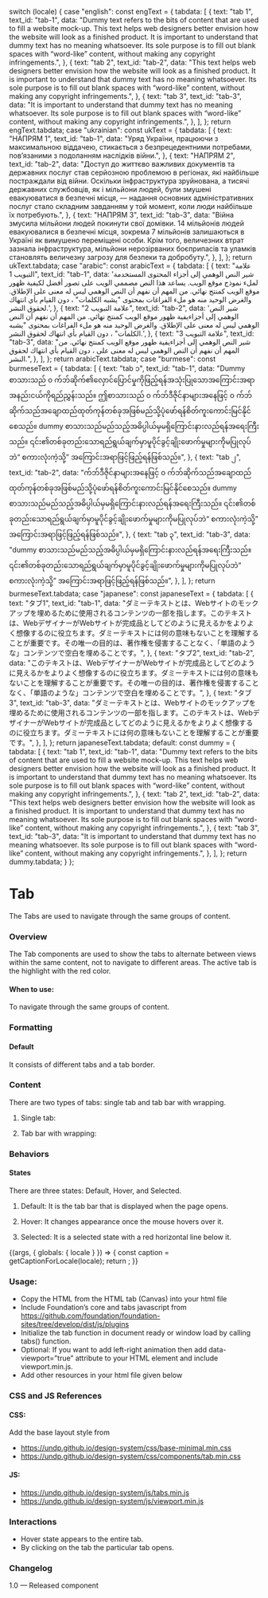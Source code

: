 
  switch (locale) {
    case "english":
      const engText = {
        tabdata: [
          {
            text: "tab 1",
            text_id: "tab-1",
            data: "Dummy text refers to the bits of content that are used to fill a website mock-up. This text helps web designers better envision how the website will look as a finished product. It is important to understand that dummy text has no meaning whatsoever. Its sole purpose is to fill out blank spaces with “word-like” content, without making any copyright infringements.",
          },
          {
            text: "tab 2",
            text_id: "tab-2",
            data: "This text helps web designers better envision how the website will look as a finished product. It is important to understand that dummy text has no meaning whatsoever. Its sole purpose is to fill out blank spaces with “word-like” content, without making any copyright infringements.",
          },
          {
            text: "tab 3",
            text_id: "tab-3",
            data: "It is important to understand that dummy text has no meaning whatsoever. Its sole purpose is to fill out blank spaces with “word-like” content, without making any copyright infringements.",
          },
        ],
      };
      return engText.tabdata;
    case "ukrainian":
      const ukText = {
        tabdata: [
          {
            text: "НАПРЯМ 1",
            text_id: "tab-1",
            data: "Уряд України, працюючи з максимальною віддачею, стикається з безпрецедентними потребами, пов’язаними з подоланням наслідків війни.",
          },
          {
            text: "НАПРЯМ 2",
            text_id: "tab-2",
            data: "Доступ до життєво важливих документів та державних послуг став серйозною проблемою в регіонах, які найбільше постраждали від війни. Оскільки інфраструктура зруйнована, а тисячі державних службовців, як і мільйони людей, були змушені евакуюватися в безпечні місця, — надання основних адміністративних послуг стало складним завданням у той момент, коли люди найбільше їх потребують.",
          },
          {
            text: "НАПРЯМ 3",
            text_id: "tab-3",
            data: "Війна змусила мільйони людей покинути свої домівки. 14 мільйонів людей евакуювалися в безпечні місця, зокрема 7 мільйонів залишаються в Україні як вимушено переміщені особи. Крім того, величезних втрат зазнала інфраструктура, мільйони нерозірваних боєприпасів та уламків становлять величезну загрозу для безпеки та добробуту.",
          },
        ],
      };
      return ukText.tabdata;
    case "arabic":
      const arabicText = {
        tabdata: [
          {
            text: "علامة التبويب 1",
            text_id: "tab-1",
            data: 'شير النص الوهمي إلى أجزاء المحتوى المستخدمة لملء نموذج موقع الويب. يساعد هذا النص مصممي الويب على تصور أفضل لكيفية ظهور موقع الويب كمنتج نهائي. من المهم أن نفهم أن النص الوهمي ليس له معنى على الإطلاق. والغرض الوحيد منه هو ملء الفراغات بمحتوى "يشبه الكلمات" ، دون القيام بأي انتهاك لحقوق النشر.',
          },
          {
            text: "علامة التبويب 2",
            text_id: "tab-2",
            data: 'شير النص الوهمي إلى أجزاءيفية ظهور موقع الويب كمنتج نهائي. من المهم أن نفهم أن النص الوهمي ليس له معنى على الإطلاق. والغرض الوحيد منه هو ملء الفراغات بمحتوى "يشبه الكلمات" ، دون القيام بأي انتهاك لحقوق النشر.',
          },
          {
            text: "علامة التبويب 3",
            text_id: "tab-3",
            data: "شير النص الوهمي إلى أجزاءيفية ظهور موقع الويب كمنتج نهائي. من المهم أن نفهم أن النص الوهمي ليس له معنى على ، دون القيام بأي انتهاك لحقوق النشر.",
          },
        ],
      };
      return arabicText.tabdata;
    case "burmese":
      const burmeseText = {
        tabdata: [
          {
            text: "tab ၁",
            text_id: "tab-1",
            data: "Dummy စာသားသည် ၀ က်ဘ်ဆိုက်၏လှောင်ပြောင်မှုကိုဖြည့်ရန်အသုံးပြုသောအကြောင်းအရာအနည်းငယ်ကိုရည်ညွှန်းသည်။ ဤစာသားသည် ၀ က်ဘ်ဒီဇိုင်နာများအနေဖြင့် ၀ က်ဘ်ဆိုက်သည်အချောထည်ထုတ်ကုန်တစ်ခုအဖြစ်မည်သို့ပုံဖော်ရန်စိတ်ကူးကောင်းမြင်နိုင်စေသည်။ dummy စာသားသည်မည်သည့်အဓိပ္ပါယ်မှမရှိကြောင်းနားလည်ရန်အရေးကြီးသည်။ ၎င်း၏တစ်ခုတည်းသောရည်ရွယ်ချက်မှာမူပိုင်ခွင့်ချိုးဖောက်မှုများကိုမပြုလုပ်ဘဲ“ စကားလုံးကဲ့သို့” အကြောင်းအရာဖြင့်ဖြည့်ရန်ဖြစ်သည်။",
          },
          {
            text: "tab ၂",
            text_id: "tab-2",
            data: "က်ဘ်ဒီဇိုင်နာများအနေဖြင့် ၀ က်ဘ်ဆိုက်သည်အချောထည်ထုတ်ကုန်တစ်ခုအဖြစ်မည်သို့ပုံဖော်ရန်စိတ်ကူးကောင်းမြင်နိုင်စေသည်။ dummy စာသားသည်မည်သည့်အဓိပ္ပါယ်မှမရှိကြောင်းနားလည်ရန်အရေးကြီးသည်။ ၎င်း၏တစ်ခုတည်းသောရည်ရွယ်ချက်မှာမူပိုင်ခွင့်ချိုးဖောက်မှုများကိုမပြုလုပ်ဘဲ“ စကားလုံးကဲ့သို့” အကြောင်းအရာဖြင့်ဖြည့်ရန်ဖြစ်သည်။",
          },
          {
            text: "tab ၃",
            text_id: "tab-3",
            data: "dummy စာသားသည်မည်သည့်အဓိပ္ပါယ်မှမရှိကြောင်းနားလည်ရန်အရေးကြီးသည်။ ၎င်း၏တစ်ခုတည်းသောရည်ရွယ်ချက်မှာမူပိုင်ခွင့်ချိုးဖောက်မှုများကိုမပြုလုပ်ဘဲ“ စကားလုံးကဲ့သို့” အကြောင်းအရာဖြင့်ဖြည့်ရန်ဖြစ်သည်။",
          },
        ],
      };
      return burmeseText.tabdata;
    case "japanese":
      const japaneseText = {
        tabdata: [
          {
            text: "タブ1",
            text_id: "tab-1",
            data: "ダミーテキストとは、Webサイトのモックアップを埋めるために使用されるコンテンツの一部を指します。このテキストは、WebデザイナーがWebサイトが完成品としてどのように見えるかをよりよく想像するのに役立ちます。ダミーテキストには何の意味もないことを理解することが重要です。その唯一の目的は、著作権を侵害することなく、「単語のような」コンテンツで空白を埋めることです。",
          },
          {
            text: "タブ2",
            text_id: "tab-2",
            data: "このテキストは、WebデザイナーがWebサイトが完成品としてどのように見えるかをよりよく想像するのに役立ちます。ダミーテキストには何の意味もないことを理解することが重要です。その唯一の目的は、著作権を侵害することなく、「単語のような」コンテンツで空白を埋めることです。",
          },
          {
            text: "タブ3",
            text_id: "tab-3",
            data: "ダミーテキストとは、Webサイトのモックアップを埋めるために使用されるコンテンツの一部を指します。このテキストは、WebデザイナーがWebサイトが完成品としてどのように見えるかをよりよく想像するのに役立ちます。ダミーテキストには何の意味もないことを理解することが重要です。",
          },
        ],
      };
      return japaneseText.tabdata;
    default:
      const dummy = {
        tabdata: [
          {
            text: "tab 1",
            text_id: "tab-1",
            data: "Dummy text refers to the bits of content that are used to fill a website mock-up. This text helps web designers better envision how the website will look as a finished product. It is important to understand that dummy text has no meaning whatsoever. Its sole purpose is to fill out blank spaces with “word-like” content, without making any copyright infringements.",
          },
          {
            text: "tab 2",
            text_id: "tab-2",
            data: "This text helps web designers better envision how the website will look as a finished product. It is important to understand that dummy text has no meaning whatsoever. Its sole purpose is to fill out blank spaces with “word-like” content, without making any copyright infringements.",
          },
          {
            text: "tab 3",
            text_id: "tab-3",
            data: "It is important to understand that dummy text has no meaning whatsoever. Its sole purpose is to fill out blank spaces with “word-like” content, without making any copyright infringements.",
          },
        ],
      };
      return dummy.tabdata;
  }
};

<Meta title="Components/UI components/Tabs" />

# Tab

The Tabs are used to navigate through the same groups of content.

### Overview

The Tab components are used to show the tabs to alternate between views within the same content, not to navigate to different areas. The active tab is the highlight with the red color.

#### When to use:

To navigate through the same groups of content.

### Formatting

#### Default

It consists of different tabs and a tab border.

### Content

There are two types of tabs: single tab and tab bar with wrapping.

1. Single tab:

2. Tab bar with wrapping:

### Behaviors

#### States

There are three states: Default, Hover, and Selected.

1. Default: It is the tab bar that is displayed when the page opens.

2. Hover: It changes appearance once the mouse hovers over it.

3. Selected: It is a selected state with a red horizontal line below it.

<Canvas>
  <Story name="Tabs">
    {(args, { globals: { locale } }) => {
      const caption = getCaptionForLocale(locale);
      return <Tab tabdata={caption}></Tab>;
    }}
  </Story>
</Canvas>

### Usage:

- Copy the HTML from the HTML tab (Canvas) into your html file
- Include Foundation’s core and tabs javascript from https://github.com/foundation/foundation-sites/tree/develop/dist/js/plugins
- Initialize the tab function in document ready or window load by calling tabs() function.
- Optional: If you want to add left-right animation then add data-viewport=”true” attribute to your HTML element and include viewport.min.js.
- Add other resources in your html file given below

### CSS and JS References

#### CSS:

Add the base layout style from

- https://undp.github.io/design-system/css/base-minimal.min.css
- https://undp.github.io/design-system/css/components/tab.min.css

#### JS:

- https://undp.github.io/design-system/js/tabs.min.js
- https://undp.github.io/design-system/js/viewport.min.js

### Interactions

- Hover state appears to the entire tab.
- By clicking on the tab the particular tab opens.

### Changelog

1.0 — Released component
